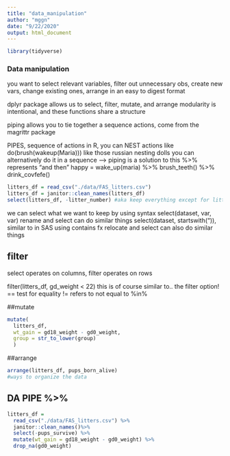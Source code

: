 ```yaml
---
title: "data_manipulation"
author: "mggn"
date: "9/22/2020"
output: html_document
---
```


```r
library(tidyverse)
```

### Data manipulation
you want to select relevant variables, filter out unnecessary obs,
create new vars, change existing ones, arrange in an easy to digest format

dplyr package allows us to select, filter, mutate, and arrange
modularity is intentional, and these functions share a structure

piping allows you to tie together a sequence actions, come from the magrittr 
package

PIPES, sequence of actions
in R, you can NEST actions like do(brush(wakeup(Maria)))
like those russian nesting dolls
you can alternatively do it in a sequence
--> piping is a solution to this
%>% represents "and then"
happy = wake_up(maria) %>% brush_teeth() %>% drink_covfefe()

```r
litters_df = read_csv("./data/FAS_litters.csv")
litters_df = janitor::clean_names(litters_df)
select(litters_df, -litter_number) #aka keep everything except for litter #
```

we can select what we want to keep by using syntax select(dataset, var, var)
rename and select can do similar things
select(dataset, startswith(")), similar to in SAS using contains fx
relocate and select can also do similar things

## filter
select operates on columns, filter operates on rows

filter(litters_df, gd_weight < 22) this is of course similar to.. the filter option!
== test for equality 
!= refers to not equal to
%in% 

##mutate
```r
mutate(
  litters_df,
  wt_gain = gd18_weight - gd0_weight,
  group = str_to_lower(group)
  )
```

##arrange

```r
arrange(litters_df, pups_born_alive)
#ways to organize the data

```

## DA PIPE %>%

```r
litters_df =
  read_csv("./data/FAS_litters.csv") %>%
  janitor::clean_names()%>%
  select(-pups_survive) %>%
  mutate(wt_gain = gd18_weight - gd0_weight) %>%
  drop_na(gd0_weight)
```
